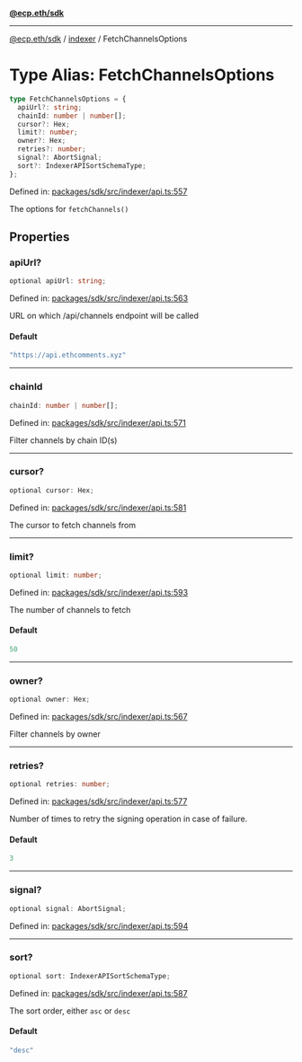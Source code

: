 [**@ecp.eth/sdk**](../../index.mdx)

***

[@ecp.eth/sdk](/sdk-reference/index.mdx) / [indexer](/sdk-reference/indexer/index.mdx) / FetchChannelsOptions

# Type Alias: FetchChannelsOptions

```ts
type FetchChannelsOptions = {
  apiUrl?: string;
  chainId: number | number[];
  cursor?: Hex;
  limit?: number;
  owner?: Hex;
  retries?: number;
  signal?: AbortSignal;
  sort?: IndexerAPISortSchemaType;
};
```

Defined in: [packages/sdk/src/indexer/api.ts:557](https://github.com/ecp-eth/comments-monorepo/blob/main/packages/sdk/src/indexer/api.ts#L557)

The options for `fetchChannels()`

## Properties

### apiUrl?

```ts
optional apiUrl: string;
```

Defined in: [packages/sdk/src/indexer/api.ts:563](https://github.com/ecp-eth/comments-monorepo/blob/main/packages/sdk/src/indexer/api.ts#L563)

URL on which /api/channels endpoint will be called

#### Default

```ts
"https://api.ethcomments.xyz"
```

***

### chainId

```ts
chainId: number | number[];
```

Defined in: [packages/sdk/src/indexer/api.ts:571](https://github.com/ecp-eth/comments-monorepo/blob/main/packages/sdk/src/indexer/api.ts#L571)

Filter channels by chain ID(s)

***

### cursor?

```ts
optional cursor: Hex;
```

Defined in: [packages/sdk/src/indexer/api.ts:581](https://github.com/ecp-eth/comments-monorepo/blob/main/packages/sdk/src/indexer/api.ts#L581)

The cursor to fetch channels from

***

### limit?

```ts
optional limit: number;
```

Defined in: [packages/sdk/src/indexer/api.ts:593](https://github.com/ecp-eth/comments-monorepo/blob/main/packages/sdk/src/indexer/api.ts#L593)

The number of channels to fetch

#### Default

```ts
50
```

***

### owner?

```ts
optional owner: Hex;
```

Defined in: [packages/sdk/src/indexer/api.ts:567](https://github.com/ecp-eth/comments-monorepo/blob/main/packages/sdk/src/indexer/api.ts#L567)

Filter channels by owner

***

### retries?

```ts
optional retries: number;
```

Defined in: [packages/sdk/src/indexer/api.ts:577](https://github.com/ecp-eth/comments-monorepo/blob/main/packages/sdk/src/indexer/api.ts#L577)

Number of times to retry the signing operation in case of failure.

#### Default

```ts
3
```

***

### signal?

```ts
optional signal: AbortSignal;
```

Defined in: [packages/sdk/src/indexer/api.ts:594](https://github.com/ecp-eth/comments-monorepo/blob/main/packages/sdk/src/indexer/api.ts#L594)

***

### sort?

```ts
optional sort: IndexerAPISortSchemaType;
```

Defined in: [packages/sdk/src/indexer/api.ts:587](https://github.com/ecp-eth/comments-monorepo/blob/main/packages/sdk/src/indexer/api.ts#L587)

The sort order, either `asc` or `desc`

#### Default

```ts
"desc"
```
